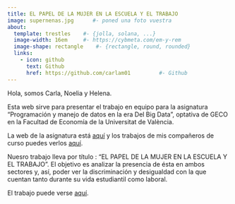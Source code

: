 ---
title: EL PAPEL DE LA MUJER EN LA ESCUELA Y EL TRABAJO     
image: supernenas.jpg      #- poned una foto vuestra
about:
  template: trestles    #- {jolla, solana, ...}
  image-width: 16em     #- https://cybmeta.com/em-y-rem
  image-shape: rectangle    #- {rectangle, round, rounded}
  links:
    - icon: github
      text: Github
      href: https://github.com/carlam01         #- Github
---
        
Hola, somos Carla, Noelia y Helena.
      
Esta web sirve para presentar el trabajo en equipo para la asignatura "Programación y manejo de datos en la era Del Big Data", optativa de GECO en la Facultad de Economía de la Universitat de València.

La web de la asignatura está [aquí](https://perezp44.github.io/intro-ds-22-23-web/){target="_blank"} y los trabajos de mis compañeros de curso puedes verlos [aquí](https://perezp44.github.io/intro-ds-22-23-web/07-trabajos_2022-23.html){target="_blank"}.



Nuesro trabajo lleva por título : "EL PAPEL DE LA MUJER EN LA ESCUELA Y EL TRABAJO". El objetivo es analizar la presencia de ésta en ambos sectores y, así, poder ver la discriminación y desigualdad con la que cuentan tanto durante su vida estudiantil como laboral. 


El trabajo puede verse [aquí](my_trabajo_BigData.html).
